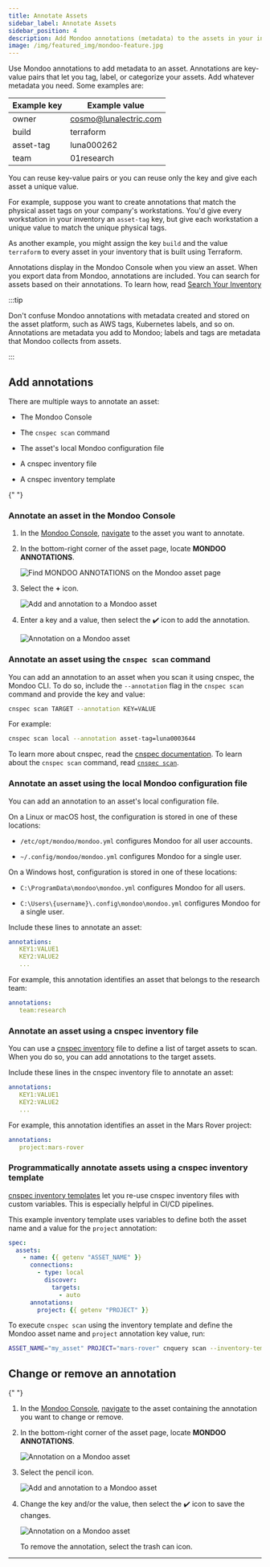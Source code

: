 ```yaml
---
title: Annotate Assets
sidebar_label: Annotate Assets
sidebar_position: 4
description: Add Mondoo annotations (metadata) to the assets in your infrastructure
image: /img/featured_img/mondoo-feature.jpg
---
```


Use Mondoo annotations to add metadata to an asset. Annotations are key-value pairs that let you tag, label, or categorize your assets. Add whatever metadata you need. Some examples are:

| Example key | Example value         |
| ----------- | --------------------- |
| owner       | cosmo@lunalectric.com |
| build       | terraform             |
| asset-tag   | luna000262            |
| team        | 01research            |

You can reuse key-value pairs or you can reuse only the key and give each asset a unique value.

For example, suppose you want to create annotations that match the physical asset tags on your company's workstations. You'd give every workstation in your inventory an `asset-tag` key, but give each workstation a unique value to match the unique physical tags.

As another example, you might assign the key `build` and the value `terraform` to every asset in your inventory that is built using Terraform.

Annotations display in the Mondoo Console when you view an asset. When you export data from Mondoo, annotations are included. You can search for assets based on their annotations. To learn how, read [Search Your Inventory](/platform/intel/search/)

:::tip

Don't confuse Mondoo annotations with metadata created and stored on the asset platform, such as AWS tags, Kubernetes labels, and so on. Annotations are metadata you add to Mondoo; labels and tags are metadata that Mondoo collects from assets.

:::

## Add annotations

There are multiple ways to annotate an asset:

- The Mondoo Console

- The `cnspec scan` command

- The asset's local Mondoo configuration file

- A cnspec inventory file

- A cnspec inventory template


<Partial />{" "}

### Annotate an asset in the Mondoo Console

1. In the [Mondoo Console](https://console.mondoo.com), [navigate](/platform/start/navigate/) to the asset you want to annotate.

2. In the bottom-right corner of the asset page, locate **MONDOO ANNOTATIONS**.

   ![Find MONDOO ANNOTATIONS on the Mondoo asset page](/img/platform/intel/asset-no-annotations.png)

3. Select the **+** icon.

   ![Add and annotation to a Mondoo asset](/img/platform/intel/add-annotation.png)

4. Enter a key and a value, then select the :heavy_check_mark: icon to add the annotation.

   ![Annotation on a Mondoo asset](/img/platform/intel/existing-annotation.png)

### Annotate an asset using the `cnspec scan` command

You can add an annotation to an asset when you scan it using cnspec, the Mondoo CLI. To do so, include the `--annotation` flag in the `cnspec scan` command and provide the key and value:

```bash
cnspec scan TARGET --annotation KEY=VALUE
```

For example:

```bash
cnspec scan local --annotation asset-tag=luna0003644
```

To learn more about cnspec, read the [cnspec documentation](/cnspec/home/). To learn about the `cnspec scan` command, read [`cnspec scan`](/cnspec/cli/cnspec_scan/).

### Annotate an asset using the local Mondoo configuration file

You can add an annotation to an asset's local configuration file.

On a Linux or macOS host, the configuration is stored in one of these locations:

- `/etc/opt/mondoo/mondoo.yml` configures Mondoo for all user accounts.

- `~/.config/mondoo/mondoo.yml` configures Mondoo for a single user.

On a Windows host, configuration is stored in one of these locations:

- `C:\ProgramData\mondoo\mondoo.yml` configures Mondoo for all users.

- `C:\Users\{username}\.config\mondoo\mondoo.yml` configures Mondoo for a single user.

Include these lines to annotate an asset:

```yaml
annotations:
   KEY1:VALUE1
   KEY2:VALUE2
   ...
```

For example, this annotation identifies an asset that belongs to the research team:

```yaml
annotations:
   team:research
```

### Annotate an asset using a cnspec inventory file

You can use a [cnspec inventory](/cnspec/cnspec-adv-install/service/#cnspec-inventory) file to define a list of target assets to scan. When you do so, you can add annotations to the target assets.

Include these lines in the cnspec inventory file to annotate an asset:

```yaml
annotations:
   KEY1:VALUE1
   KEY2:VALUE2
   ...
```

For example, this annotation identifies an asset in the Mars Rover project:

```yaml
annotations:
   project:mars-rover
```

### Programmatically annotate assets using a cnspec inventory template

[cnspec inventory templates](/cnspec/cnspec-adv-install/service/) let you re-use cnspec inventory files with custom variables. This is especially helpful in CI/CD pipelines.

This example inventory template uses variables to define both the asset name and a value for the `project` annotation:

```yaml
spec:
  assets:
    - name: {{ getenv "ASSET_NAME" }}
      connections:
        - type: local
          discover:
            targets:
              - auto
      annotations:
        project: {{ getenv "PROJECT" }}
```

To execute `cnspec scan` using the inventory template and define the Mondoo asset name and `project` annotation key value, run:

```bash
ASSET_NAME="my_asset" PROJECT="mars-rover" cnquery scan --inventory-template template.yaml
```

## Change or remove an annotation

<Partial />{" "}

1. In the [Mondoo Console](https://console.mondoo.com), [navigate](/platform/start/navigate/) to the asset containing the annotation you want to change or remove.

2. In the bottom-right corner of the asset page, locate **MONDOO ANNOTATIONS**.

   ![Annotation on a Mondoo asset](/img/platform/intel/existing-annotation.png)

3. Select the pencil icon.

   ![Add and annotation to a Mondoo asset](/img/platform/intel/add-annotation.png)

4. Change the key and/or the value, then select the :heavy_check_mark: icon to save the changes.

   ![Annotation on a Mondoo asset](/img/platform/intel/existing-annotation.png)

   To remove the annotation, select the trash can icon.

---
